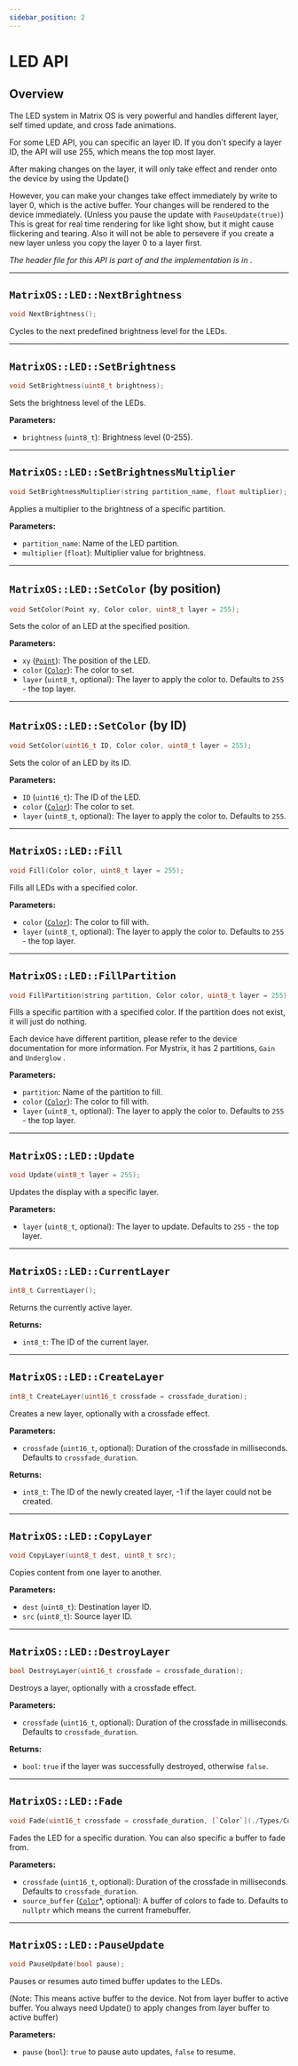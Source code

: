 ```yaml
---
sidebar_position: 2
---
```


# LED API 
 
## Overview

The LED system in Matrix OS is very powerful and handles different layer, self timed update, and cross fade animations.

For some LED API, you can specific an layer ID. If you don't specify a layer ID, the API will use 255, which means the top most layer.

After making changes on the layer, it will only take effect and render onto the device by using the Update() 

However, you can make your changes take effect immediately by write to layer 0, which is the active buffer. Your changes will be rendered to the device immediately. (Unless you pause the update with `PauseUpdate(true)`)
This is great for real time rendering for like light show, but it might cause flickering and tearing. Also it will not be able to persevere if you create a new layer unless you copy the layer 0 to a layer first.

*The header file for this API is part of <GithubLink path="os/MatrixOS.h"/> and the implementation is in <GithubLink path="os/system/LED.cpp"/>.*

---

## `MatrixOS::LED::NextBrightness`
```cpp
void NextBrightness();
```

Cycles to the next predefined brightness level for the LEDs.

---

## `MatrixOS::LED::SetBrightness`
```cpp
void SetBrightness(uint8_t brightness);
```

Sets the brightness level of the LEDs.

**Parameters:**
- `brightness` (`uint8_t`): Brightness level (0-255).

---

## `MatrixOS::LED::SetBrightnessMultiplier`
```cpp
void SetBrightnessMultiplier(string partition_name, float multiplier);
```

Applies a multiplier to the brightness of a specific partition.

**Parameters:**
- `partition_name`: Name of the LED partition.
- `multiplier` (`float`): Multiplier value for brightness.

---

## `MatrixOS::LED::SetColor` (by position)
```cpp
void SetColor(Point xy, Color color, uint8_t layer = 255);
```

Sets the color of an LED at the specified position.

**Parameters:**
- `xy` ([`Point`](./Types/Point/)): The position of the LED.
- `color` ([`Color`](./Types/Color/)): The color to set.
- `layer` (`uint8_t`, optional): The layer to apply the color to. Defaults to `255` - the top layer.

---

## `MatrixOS::LED::SetColor` (by ID)
```cpp
void SetColor(uint16_t ID, Color color, uint8_t layer = 255);
```

Sets the color of an LED by its ID.

**Parameters:**
- `ID` (`uint16_t`): The ID of the LED.
- `color` ([`Color`](./Types/Color/)): The color to set.
- `layer` (`uint8_t`, optional): The layer to apply the color to. Defaults to `255`.

---

## `MatrixOS::LED::Fill`
```cpp
void Fill(Color color, uint8_t layer = 255);
```

Fills all LEDs with a specified color.

**Parameters:**
- `color` ([`Color`](./Types/Color/)): The color to fill with.
- `layer` (`uint8_t`, optional): The layer to apply the color to. Defaults to `255` - the top layer.

---

## `MatrixOS::LED::FillPartition`
```cpp
void FillPartition(string partition, Color color, uint8_t layer = 255);
```

Fills a specific partition with a specified color. If the partition does not exist, it will just do nothing.

Each device have different partition, please refer to the device documentation for more information. For Mystrix, it has 2 partitions, `Gain` and `Underglow` .

**Parameters:**
- `partition`: Name of the partition to fill.
- `color` ([`Color`](./Types/Color/)): The color to fill with.
- `layer` (`uint8_t`, optional): The layer to apply the color to. Defaults to `255` - the top layer.

---

## `MatrixOS::LED::Update`
```cpp
void Update(uint8_t layer = 255);
```

Updates the display with a specific layer.

**Parameters:**
- `layer` (`uint8_t`, optional): The layer to update. Defaults to `255` - the top layer.

---

## `MatrixOS::LED::CurrentLayer`
```cpp
int8_t CurrentLayer();
```

Returns the currently active layer.

**Returns:**
- `int8_t`: The ID of the current layer.

---

## `MatrixOS::LED::CreateLayer`
```cpp
int8_t CreateLayer(uint16_t crossfade = crossfade_duration);
```

Creates a new layer, optionally with a crossfade effect.

**Parameters:**
- `crossfade` (`uint16_t`, optional): Duration of the crossfade in milliseconds. Defaults to `crossfade_duration`.

**Returns:**
- `int8_t`: The ID of the newly created layer, -1 if the layer could not be created.

---

## `MatrixOS::LED::CopyLayer`
```cpp
void CopyLayer(uint8_t dest, uint8_t src);
```

Copies content from one layer to another.

**Parameters:**
- `dest` (`uint8_t`): Destination layer ID.
- `src` (`uint8_t`): Source layer ID.

---

## `MatrixOS::LED::DestroyLayer`
```cpp
bool DestroyLayer(uint16_t crossfade = crossfade_duration);
```

Destroys a layer, optionally with a crossfade effect.

**Parameters:**
- `crossfade` (`uint16_t`, optional): Duration of the crossfade in milliseconds. Defaults to `crossfade_duration`.

**Returns:**
- `bool`: `true` if the layer was successfully destroyed, otherwise `false`.

---

## `MatrixOS::LED::Fade`
```cpp
void Fade(uint16_t crossfade = crossfade_duration, [`Color`](./Types/Color/)* source_buffer = nullptr);
```

Fades the LED for a specific duration. You can also specific a buffer to fade from.

**Parameters:**
- `crossfade` (`uint16_t`, optional): Duration of the crossfade in milliseconds. Defaults to `crossfade_duration`.
- `source_buffer` ([`Color`](./Types/Color/)*, optional): A buffer of colors to fade to. Defaults to `nullptr` which means the current framebuffer.

---

## `MatrixOS::LED::PauseUpdate`
```cpp
void PauseUpdate(bool pause);
```

Pauses or resumes auto timed buffer updates to the LEDs.

(Note: This means active buffer to the device. Not from layer buffer to active buffer. You always need Update() to apply changes from layer buffer to active buffer)

**Parameters:**
- `pause` (`bool`): `true` to pause auto updates, `false` to resume.
```